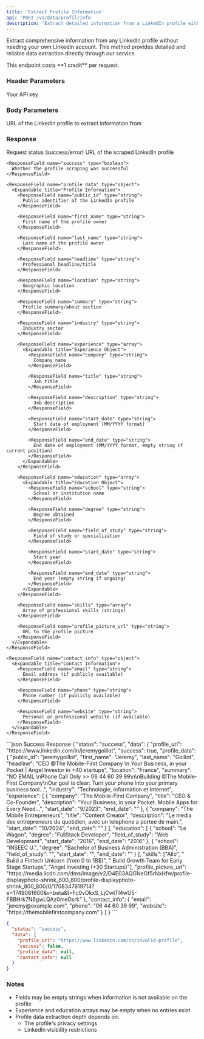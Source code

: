 ```yaml
---
title: 'Extract Profile Information'
api: 'POST /v1/data/profil/info'
description: 'Extract detailed information from a LinkedIn profile without requiring a LinkedIn account'
---
```


Extract comprehensive information from any LinkedIn profile without needing your own LinkedIn account. This method provides detailed and reliable data extraction directly through our service.

<Note>
  This endpoint costs **1 credit** per request.
</Note>

### Header Parameters

<ParamField header="x-api-key" type="string" required>
  Your API key
</ParamField>

### Body Parameters

<ParamField body="profile_url" type="string" required>
  URL of the LinkedIn profile to extract information from
</ParamField>

### Response

<ResponseField name="status" type="string">
  Request status (success/error)
</ResponseField>

<ResponseField name="data" type="object">
  <Expandable title="Properties">
    <ResponseField name="profile_url" type="string">
      URL of the scraped LinkedIn profile
    </ResponseField>
    
    <ResponseField name="success" type="boolean">
      Whether the profile scraping was successful
    </ResponseField>
    
    <ResponseField name="profile_data" type="object">
      <Expandable title="Profile Information">
        <ResponseField name="public_id" type="string">
          Public identifier of the LinkedIn profile
        </ResponseField>
        
        <ResponseField name="first_name" type="string">
          First name of the profile owner
        </ResponseField>
        
        <ResponseField name="last_name" type="string">
          Last name of the profile owner
        </ResponseField>
        
        <ResponseField name="headline" type="string">
          Professional headline/title
        </ResponseField>
        
        <ResponseField name="location" type="string">
          Geographic location
        </ResponseField>
        
        <ResponseField name="summary" type="string">
          Profile summary/about section
        </ResponseField>
        
        <ResponseField name="industry" type="string">
          Industry sector
        </ResponseField>
        
        <ResponseField name="experience" type="array">
          <Expandable title="Experience Object">
            <ResponseField name="company" type="string">
              Company name
            </ResponseField>
            
            <ResponseField name="title" type="string">
              Job title
            </ResponseField>
            
            <ResponseField name="description" type="string">
              Job description
            </ResponseField>
            
            <ResponseField name="start_date" type="string">
              Start date of employment (MM/YYYY format)
            </ResponseField>
            
            <ResponseField name="end_date" type="string">
              End date of employment (MM/YYYY format, empty string if current position)
            </ResponseField>
          </Expandable>
        </ResponseField>
        
        <ResponseField name="education" type="array">
          <Expandable title="Education Object">
            <ResponseField name="school" type="string">
              School or institution name
            </ResponseField>
            
            <ResponseField name="degree" type="string">
              Degree obtained
            </ResponseField>
            
            <ResponseField name="field_of_study" type="string">
              Field of study or specialization
            </ResponseField>
            
            <ResponseField name="start_date" type="string">
              Start year
            </ResponseField>
            
            <ResponseField name="end_date" type="string">
              End year (empty string if ongoing)
            </ResponseField>
          </Expandable>
        </ResponseField>
        
        <ResponseField name="skills" type="array">
          Array of professional skills (strings)
        </ResponseField>
        
        <ResponseField name="profile_picture_url" type="string">
          URL to the profile picture
        </ResponseField>
      </Expandable>
    </ResponseField>
    
    <ResponseField name="contact_info" type="object">
      <Expandable title="Contact Information">
        <ResponseField name="email" type="string">
          Email address (if publicly available)
        </ResponseField>
        
        <ResponseField name="phone" type="string">
          Phone number (if publicly available)
        </ResponseField>
        
        <ResponseField name="website" type="string">
          Personal or professional website (if available)
        </ResponseField>
      </Expandable>
    </ResponseField>
  </Expandable>
</ResponseField>

<ResponseExample>
```json Success Response
{
  "status": "success",
  "data": {
    "profile_url": "https://www.linkedin.com/in/jeremygoillot",
    "success": true,
    "profile_data": {
      "public_id": "jeremygoillot",
      "first_name": "Jeremy",
      "last_name": "Goillot",
      "headline": "CEO @The Mobile-First Company \n Your Business, in your Pocket |  Angel Investor in +40 startups",
      "location": "France",
      "summary": "NO EMAIL \nPhone Call Only >> 06 44 60 39 99\n\nBuilding @The Mobile-First Company\nOur goal is clear: Turn your phone into your primary business tool...",
      "industry": "Technologie, information et Internet",
      "experience": [
        {
          "company": "The Mobile-First Company",
          "title": "CEO & Co-Founder",
          "description": "Your Business, in your Pocket. Mobile Apps for Every Need...",
          "start_date": "9/2023",
          "end_date": ""
        },
        {
          "company": "The Mobile Entrepreneurs",
          "title": "Content Creator",
          "description": "Le media des entrepreneurs du quotidien, avec un telephone a portee de main.",
          "start_date": "10/2024",
          "end_date": ""
        }
      ],
      "education": [
        {
          "school": "Le Wagon",
          "degree": "FullStack Developer",
          "field_of_study": "Web Development",
          "start_date": "2016",
          "end_date": "2016"
        },
        {
          "school": "INSEEC U.",
          "degree": "Bachelor of Business Administration (BBA)",
          "field_of_study": "",
          "start_date": "",
          "end_date": ""
        }
      ],
      "skills": ["Allo", " Build a Fintech Unicorn (from 0 to 1B$)", " Build Growth Team for Early Stage Startups", "Angel investing (+30 Startups)"],
      "profile_picture_url": "https://media.licdn.com/dms/image/v2/D4E03AQGNeGf5rNxHfw/profile-displayphoto-shrink_800_800/profile-displayphoto-shrink_800_800/0/1708347819714?e=1749081600&v=beta&t=Fc0vOkxS_LjCwtTl4wU5-FBBHrk7N6gwLQAz0meDsrk"
    },
    "contact_info": {
      "email": "jeremy@example.com",
      "phone": "06 44 60 39 99",
      "website": "https://themobilefirstcompany.com"
    }
  }
}
```

```json Failed Response
{
  "status": "success",
  "data": {
    "profile_url": "https://www.linkedin.com/in/invalid-profile",
    "success": false,
    "profile_data": null,
    "contact_info": null
  }
}
```
</ResponseExample>

### Notes
- Fields may be empty strings when information is not available on the profile
- Experience and education arrays may be empty when no entries exist
- Profile data extraction depth depends on:
  - The profile's privacy settings
  - LinkedIn visibility restrictions
